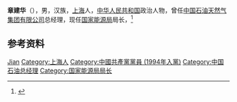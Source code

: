 '''章建华'''（{{bd|1964年|9月|}}），男，汉族，[[上海|上海]]人，[[中华人民共和国|中华人民共和国]]政治人物，曾任[[中国石油天然气集团有限公司|中国石油天然气集团有限公司]]总经理，现任[[国家能源局|国家能源局]]局长，<ref>{{Cite web|title=中石油总经理章建华任国家能源局局长，系首位央企高管掌舵者|url=https://www.thepaper.cn/newsDetail_forward_2632133|accessdate=2020-12-15|work=澎湃新闻|archive-date=2020-05-27|archive-url=https://web.archive.org/web/20200527233840/https://www.thepaper.cn/newsDetail_forward_2632133|dead-url=no}}</ref>

== 参考资料 ==
{{reflist}}

{{中国人物小作品}}

{{Authority control}}
{{DEFAULTSORT:Zhang章}}
[[Category:章姓|Jian]]
[[Category:上海人|Category:上海人]]
[[Category:中國共產黨黨員_(1994年入黨)|Category:中國共產黨黨員 (1994年入黨)]]
[[Category:中国石油总经理|Category:中国石油总经理]]
[[Category:国家能源局局长|Category:国家能源局局长]]